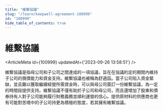 ```yaml
---
title: "維繫協議"
slug: "/learn/keepwell-agreement-100999"
id: "100999"
hide_table_of_contents: true
---
```



# 維繫協議

<ArticleMeta id={100999} updatedAt={'2023-09-26 13:58:51'} />
<div className='border-solid border-b border-t-0 my-4 border-[var(--ifm-color-gray-300)]' />

維繫協議是指母公司和子公司之間達成的一項協議，旨在在協議約定的期間內維持子公司的償債能力和資金支持。維繫協議也被稱為舒適函。當子公司陷入資金緊缺，並且難以獲取繼續經營所需資金時，可以與母公司簽訂一份維繫協議，為一定的時間段提供支持。維繫協議不僅有助於子公司和母公司，而且還增加了股東和債券持有人對子公司能夠履行財務義務並順利運營的信心。提供原材料的供應商也更有可能對苦境中的子公司持更為積極的態度，若其擁有維繫協議。
